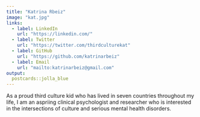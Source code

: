 ```yaml
---
title: "Katrina Rbeiz"
image: "kat.jpg"
links:
  - label: LinkedIn
    url: "https://linkedin.com/"
  - label: Twitter
    url: "https://twitter.com/thirdculturekat"
  - label: GitHub
    url: "https://github.com/katrinarbeiz"
  - label: Email
    url: "mailto:katrinarbeiz@gmail.com"
output:
  postcards::jolla_blue
---
```

 
As a proud third culture kid who has lived in seven countries throughout my life, I am an aspriing clinical psychologist and researcher who is interested in the intersections of culture and serious mental health disorders.

